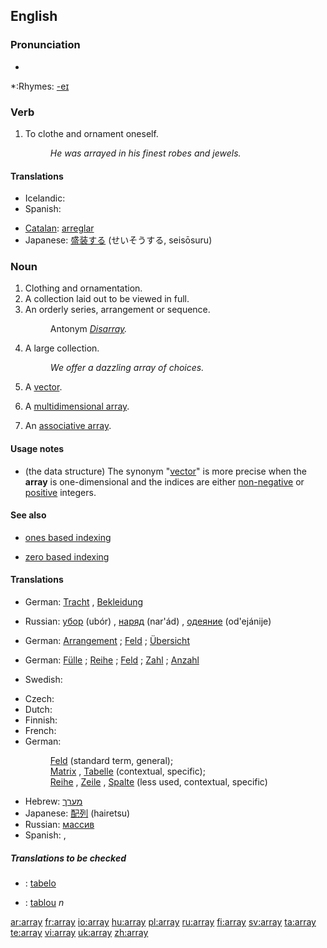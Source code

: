 ==English==

===Pronunciation===
*{{audio|en-us-array.ogg|Audio (US)}}

*:Rhymes: [[Rhymes:English:-eɪ|-eɪ]]

===Verb===
{{en-verb|arrays|arraying|arrayed|arrayed}}

# <!--DefA--> To clothe and ornament oneself.
#: ''He was arrayed in his finest robes and jewels.''

====Translations====
{{trans-top|to clothe/ornament}}
* Icelandic: {{t+|is|klæða}}
* Spanish: {{t+|es|arreglar}}
{{trans-mid}}
* [[Catalan]]: [[arreglar]]
* Japanese: [[盛装する]] (せいそうする, seisōsuru)
{{trans-bottom}}

===Noun===
{{en-noun}}

# <!--DefB--> Clothing and ornamentation.
# <!--DefC--> A collection laid out to be viewed in full.
# <!--DefD--> An orderly series, arrangement or sequence.
#: Antonym ''[[Disarray]].''
# <!--DefD--> A large collection.
#: ''We offer a dazzling array of choices.''
# <!--DefE--> {{complang}} A [[vector]].
# {{complang}} A [[multidimensional array]].
# {{computing}} An [[associative array]].

====Usage notes====

* {{complang}} (the data structure)  The synonym "[[vector]]" is more precise when the '''array''' is one-dimensional and the indices are either [[non-negative]] or [[positive]] integers.

====See also====

* {{computing}} [[ones based indexing]]
* {{computing}} [[zero based indexing]]

====Translations====
{{trans-top|clothing/ornamentation}}
* German: [[Tracht]] {{f}}, [[Bekleidung]] {{f}}
{{trans-mid}}
* Russian: [[убор]] (ubór) {{m}}, [[наряд]] (nar'ád) {{m}}, [[одеяние]] (od'ejánije) {{n}}
{{trans-bottom}}

{{trans-top|collection laid out}}
* German: [[Arrangement]] {{n}}; [[Feld]] {{n}}; [[Übersicht]] {{f}}
{{trans-mid}}
{{trans-bottom}}

{{trans-top|large collection}}
* German: [[Fülle]] {{f}}; [[Reihe]] {{f}}; [[Feld]] {{n}}; [[Zahl]] {{f}}; [[Anzahl]] {{f}}
{{trans-mid}}
* Swedish: {{t-|sv|samling|c}}
{{trans-bottom}}

<!-- should this be the same trans section for all the computing definitions? -->
{{trans-top|computing - arrangement of memory elements}}
* Czech: {{t-|cs|pole|n}}
* Dutch: {{t+|nl|reeks|f}}
* Finnish: {{t+|fi|taulukko}}
* French: {{t+|fr|tableau|m}}
* German:
*: [[Feld]] {{n}} (standard term, general);
*: [[Matrix]] {{f}}, [[Tabelle]] {{f}} (contextual, specific);
*: [[Reihe]] {{f}}, [[Zeile]] {{f}}, [[Spalte]] {{f}} (less used, contextual, specific)
{{trans-mid}}
* Hebrew: [[מערך]] {{m}}
* Japanese: [[配列]] (hairetsu)
* Russian: [[массив]] {{m}}
* Spanish: {{t+|es|vector|m}}, {{t-|es|arreglo|m}}
{{trans-bottom}}

=====Translations to be checked=====
{{checktrans-top}}
*{{ttbc|Ido|[[Ido]]}}: [[tabelo]]
*{{ttbc|Romanian}}: [[tablou]] ''n''
{{checktrans-bottom}}

[[ar:array]]
[[fr:array]]
[[io:array]]
[[hu:array]]
[[pl:array]]
[[ru:array]]
[[fi:array]]
[[sv:array]]
[[ta:array]]
[[te:array]]
[[vi:array]]
[[uk:array]]
[[zh:array]]